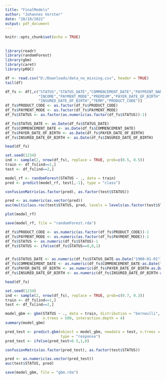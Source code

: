 ---
title: "FinalModels"
author: "Johannes Vorster"
date: "28/10/2022"
output: pdf_document
---

```{r setup, include=FALSE}
knitr::opts_chunk$set(echo = TRUE)
```

## 

```{r}
library(readr)
library(randomForest)
library(gbm)
library(caret)
library(pROC)
```

```{r}
df <- read.csv("D:/Downloads/data_no_missing.csv", header = TRUE)
tail(df)
```

```{r}
df_fs <- df[,c("STATUS","STATUS_DATE","COMMENCEMENT_DATE","PAYPOINT_NAME",
               "INCOME","PAYMENT_MODE","PREMIUM","PAYER_DATE_OF_BIRTH",
               "INSURED_DATE_OF_BIRTH","TERM","PRODUCT_CODE")]
df_fs$PRODUCT_CODE <- as.factor(df_fs$PRODUCT_CODE)
df_fs$PAYMENT_MODE <- as.factor(df_fs$PAYMENT_MODE)
df_fs$STATUS <- as.factor(as.numeric(as.factor(df_fs$STATUS))-1)

df_fs$STATUS_DATE <- as.Date(df_fs$STATUS_DATE)
df_fs$COMMENCEMENT_DATE <- as.Date(df_fs$COMMENCEMENT_DATE)
df_fs$PAYER_DATE_OF_BIRTH <- as.Date(df_fs$PAYER_DATE_OF_BIRTH)
df_fs$INSURED_DATE_OF_BIRTH <- as.Date(df_fs$INSURED_DATE_OF_BIRTH)

head(df_fs)
```

```{r}
set.seed(1234)
ind <- sample(2, nrow(df_fs), replace = TRUE, prob=c(0.5, 0.5))
train <- df_fs[ind==1,]
test <- df_fs[ind==2,]
```

```{r}
model_rf <- randomForest(STATUS ~ ., data = train)
pred <- predict(model_rf, test[,-1], type = "class")

confusionMatrix(as.factor(pred), as.factor(test$STATUS))

pred <- as.numeric(as.vector(pred))
auc(multiclass.roc(test$STATUS, pred, levels = levels(as.factor(test$STATUS))))
```

```{r}
plot(model_rf)
```

```{r}
save(model_rf, file = "randomForest.rda")
```

```{r}
df_fs$PRODUCT_CODE <- as.numeric(as.factor(df_fs$PRODUCT_CODE))-1
df_fs$PAYMENT_MODE <- as.numeric(as.factor(df_fs$PAYMENT_MODE))-1
df_fs$STATUS <- as.numeric(df_fs$STATUS)-1
df_fs$STATUS <- ifelse(df_fs$STATUS==0,0,1)


df_fs$STATUS_DATE <- as.numeric(df_fs$STATUS_DATE-as.Date("1900-01-01"))
df_fs$COMMENCEMENT_DATE <- as.numeric(df_fs$COMMENCEMENT_DATE-as.Date("1900-01-01"))
df_fs$PAYER_DATE_OF_BIRTH <- as.numeric(df_fs$PAYER_DATE_OF_BIRTH-as.Date("1900-01-01"))
df_fs$INSURED_DATE_OF_BIRTH <- as.numeric(df_fs$INSURED_DATE_OF_BIRTH-as.Date("1900-01-01"))

head(df_fs)
```

```{r}
set.seed(1234)
ind <- sample(2, nrow(df_fs), replace = TRUE, prob=c(0.7, 0.3))
train <- df_fs[ind==1,]
test <- df_fs[ind==2,]
```

```{r}
model_gbm <- gbm(STATUS ~ ., data = train, distribution = "bernoulli",
                 n.trees = 500, interaction.depth = 4)
summary(model_gbm)

pred_test <- predict.gbm(object = model_gbm, newdata = test, n.trees = 500,
                         type = "response")
pred_test <- ifelse(pred_test>0.5,1,0)

confusionMatrix(as.factor(pred_test), as.factor(test$STATUS))

pred <- as.numeric(as.vector(pred_test))
auc(test$STATUS, pred)
```

```{r}
save(model_gbm, file = "gbm.rda")
```
